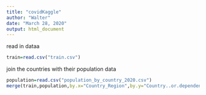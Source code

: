 ---
title: "covidKaggle"
author: "Walter"
date: "March 28, 2020"
output: html_document
---
read in dataa
```{r}
train=read.csv("train.csv")
```
join the countries with their population data
```{r}
population=read.csv("population_by_country_2020.csv")
merge(train,population,by.x="Country_Region",by.y="Country..or.dependency.",all.x = TRUE)
```

